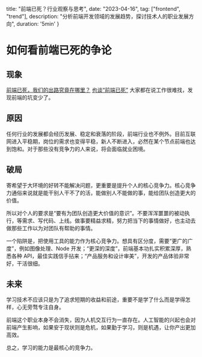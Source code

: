   title: "前端已死？行业观察与思考",
  date: "2023-04-16",
  tag: ["frontend", "trend"],
  description: "分析前端开发领域的发展趋势，探讨技术人的职业发展方向",
  duration: '5min'
}

# 如何看前端已死的争论

## 现象

[前端已死，我们的出路究竟在哪里？](https://juejin.cn/post/7206974675027836987)
[也谈“前端已死”](https://juejin.cn/post/7218109174084534330)
大家都在说工作很难找，发现前端的坑变少了。


## 原因

任何行业的发展都会经历发展、稳定和衰落的阶段，前端行业也不例外。目前互联网进入平稳期，岗位的需求也变得平稳，新人不断进入，必然在某个节点前端也达到饱和。对于那些没有竞争力的人来说，将会面临就业困境。

## 破局

寄希望于大环境的好转不能解决问题，更重要是提升个人的核心竞争力。核心竞争力通俗来说就是能干别人干不了的活，能做别人不能做的事，能给团队创造更大的价值。

所以对个人的要求是“要有为团队创造更大价值的意识”。不要浑浑噩噩的被动执行，等需求、写代码、上线。做事要精益求精，努力把当下的事情做好，也主动去做那些工作以为对团队有帮助的事情。

一个陷阱是，把使用工具的能力作为核心竞争力。想具有区分度，需要“更广的广度”，例如图像处理、Node 开发；“更深的深度”，前端基本功扎实积累深厚，熟悉各种 API，最佳实践信手拈来；“产品服务和设计审美”，开发的产品体验非常好，干活很细。

## 未来

学习技术不应该只是为了追求短期的收益和前途，重要不是学了什么而是学得怎样，心无旁骛专注自身。

前端这个职业本身不会消失，因为人机交互行为一直存在。人工智能的兴起也会对前端产生影响，如果安于现状则是危机，如果勤于学习，则是机遇，让你产出更加高效。

总之，学习的能力是最核心的竞争力。
